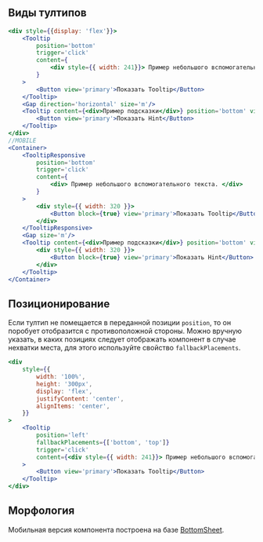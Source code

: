## Виды тултипов

```jsx live
<div style={{display: 'flex'}}>
    <Tooltip
        position='bottom'
        trigger='click'
        content={ 
            <div style={{ width: 241}}> Пример небольшого вспомогательного текста. </div>
        }
    >
        <Button view='primary'>Показать Tooltip</Button>
    </Tooltip>     
    <Gap direction='horizontal' size='m'/>
    <Tooltip content={<div>Пример подсказки</div>} position='bottom' view='hint' trigger='click'>
        <Button view='primary'>Показать Hint</Button>
    </Tooltip>
</div>
//MOBILE
<Container>
    <TooltipResponsive
        position='bottom'
        trigger='click'
        content={ 
            <div> Пример небольшого вспомогательного текста. </div>
        }
    >
        <div style={{ width: 320 }}>
            <Button block={true} view='primary'>Показать Tooltip</Button>
        </div>
    </TooltipResponsive>
    <Gap size='m'/>
    <Tooltip content={<div>Пример подсказки</div>} position='bottom' view='hint' trigger='click'>
        <div style={{ width: 320 }}>
            <Button block={true} view='primary'>Показать Hint</Button>
        </div>
    </Tooltip>
</Container>
```

## Позиционирование

Если тултип не помещается в переданной позиции `position`, то он поробует отобразится с противоположной стороны. 
Можно вручную указать, в каких позициях следует отображать компонент в случае нехватки места, для этого используйте свойство `fallbackPlacements`.

```jsx live
<div
    style={{
        width: '100%',
        height: '300px',
        display: 'flex',
        justifyContent: 'center',
        alignItems: 'center',
    }}
>
    <Tooltip
        position='left'
        fallbackPlacements={['bottom', 'top']}
        trigger='click'
        content={<div style={{ width: 241}}> Пример небольшого вспомогательного текста. </div>}
    >
        <Button view='primary'>Показать Tooltip</Button>
    </Tooltip>
</div>
```

## Морфология

Мобильная версия компонента построена на базе [BottomSheet](/docs/components-bottomsheet--docs).

